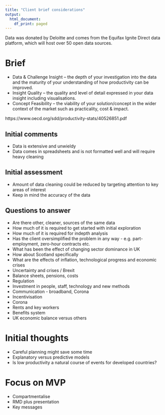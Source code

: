 ```yaml
---
title: "Client brief considerations"
output:
  html_document:
    df_print: paged
---
```


Data was donated by Deloitte and comes from the Equifax Ignite Direct data platform, which will host over 50 open data sources.

# Brief

* Data & Challenge Insight – the depth of your investigation into the data and the maturity of your understanding of how productivity can be improved.
* Insight Quality – the quality and level of detail expressed in your data insight including visualisations.
* Concept Feasibility – the viability of your solution/concept in the wider context of the market such as practicality, cost & impact. 

https://www.oecd.org/sdd/productivity-stats/40526851.pdf

## Initial comments
* Data is extensive and unwieldy
* Data comes in spreadsheets and is not formatted well and will require heavy cleaning

## Initial assessment
* Amount of data cleaning could be reduced by targeting attention to key areas of interest
* Keep in mind the accuracy of the data

## Questions to answer
* Are there other, cleaner, sources of the same data
* How much of it is required to get started with initial exploration
* How much of it is required for indepth analysis
* Has the client oversimplified the problem in any way - e.g. part-employment, zero-hour contracts etc.
* What has been the effect of changing sector dominance in UK
* How about Scotland specifically
* What are the effects of inflation, technological progress and economic crises
* Uncertainty and crises / Brexit
* Balance sheets, pensions, costs
* Regulation
* Investment in people, staff, technology and new methods
* Communication - broadband, Corona
* Incentivisation
* Corona
* Rents and key workers
* Benefits system
* UK economic balance versus others


# Initial thoughts
* Careful planning might save some time
* Explanatory versus predictive models
* Is low productivity a natural course of events for developed countries?


# Focus on MVP
* Compartmentalise
* RMD plus presentation
* Key messages






